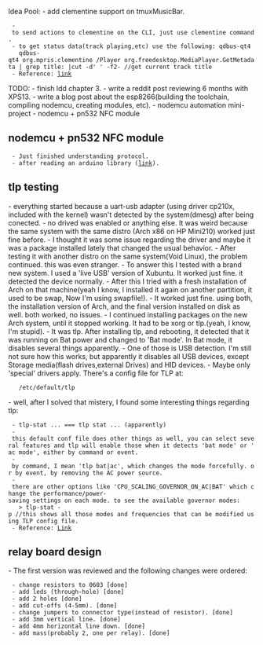 




Idea Pool:
- add clementine support on tmuxMusicBar.
  - to send actions to clementine on the CLI, just use clementine command.
  - to get status data(track playing,etc) use the following: qdbus-qt4
    qdbus-qt4 org.mpris.clementine /Player org.freedesktop.MediaPlayer.GetMetadata | grep title: |cut -d' ' -f2- //get current track title
  - Reference: [[https://github.com/clementine-player/Clementine/wiki/Controlling-Clementine-from-the-commandline-with-DBus-and-MPRIS|link]]

TODO:
- finish ldd chapter 3.
- write a reddit post reviewing 6 months with XPS13.
- write a blog post about the esp8266(building the toolchain, compiling nodemcu, creating modules, etc).
- nodemcu automation mini-project
- nodemcu + pn532 NFC module

== nodemcu + pn532 NFC module ==
  - Just finished understanding protocol.
  - after reading an arduino library ([[https://github.com/elechouse/PN532.git|link]]).

== tlp testing ==
- everything started because a uart-usb adapter (using driver cp210x, included with the kernel) wasn't detected by the system(dmesg) after being conected.
- no drived was enabled or anything else. It was weird because the same system with the same distro (Arch x86 on HP Mini210) worked just fine before.
- I thought it was some issue regarding the driver and maybe it was a package installed lately that changed the usual behavior.
- After testing it with another distro on the same system(Void Linux), the problem continued. this was even stranger.
- To answer this I tested with a brand new system. I used a 'live USB' version of Xubuntu. It worked just fine. it detected the device normally.
- After this I tried with a fresh installation of Arch on that machine(yeah I know, I installed it again on another partition, it used to be swap, Now I'm using swapfile!).
- It worked just fine. using both, the installation version of Arch, and the final version installed on disk as well. both worked, no issues.
- I continued installing packages on the new Arch system, until it stopped working. It had to be xorg or tlp.(yeah, I know, I'm stupid).
- It was tlp. After installing tlp, and rebooting, it detected that it was running on Bat power and changed to 'Bat mode'. In Bat mode, it disables several things apparently.
- One of those is USB detection. I'm still not sure how this works, but apparently it disables all USB devices, except Storage media(flash drives,external Drives) and HID devices.
- Maybe only 'special' drivers apply. There's a config file for TLP at:
    /etc/default/tlp
- well, after I solved that mistery, I found some interesting things regarding tlp:
  - tlp-stat ... === tlp stat ... (apparently)
  - this default conf file does other things as well, you can select several features and tlp will enable those when it detects 'bat mode' or 'ac mode', either by command or event.
  - by command, I mean 'tlp bat|ac', which changes the mode forcefully. or by event, by removing the AC power source.
  - there are other options like 'CPU_SCALING_GOVERNOR_ON_AC|BAT' which change the performance/power-saving settings on each mode. to see the available governor modes:
    > tlp-stat -p //this shows all those modes and frequencies that can be modified using TLP config file.
  - Reference: [[https://elementaryos.stackexchange.com/questions/9302/tlp-power-management-disables-usb-devices-in-my-asus-ux305-ultrabook-needs-rest/9313|Link]]

== relay board design ==
- The first version was reviewed and the following changes were ordered:
  - change resistors to 0603 [done]
  - add leds (through-hole) [done]
  - add 2 holes [done]
  - add cut-offs (4-5mm). [done]
  - change jumpers to connector type(instead of resistor). [done]
  - add 3mm vertical line. [done]
  - add 4mm horizontal line down. [done]
  - add mass(probably 2, one per relay). [done]
